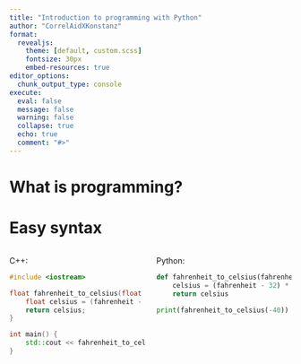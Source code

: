 ```yaml
---
title: "Introduction to programming with Python"
author: "CorrelAidXKonstanz"
format: 
  revealjs:
    theme: [default, custom.scss]
    fontsize: 30px
    embed-resources: true
editor_options: 
  chunk_output_type: console
execute:
  eval: false
  message: false
  warning: false
  collapse: true
  echo: true
  comment: "#>"
---
```


# What is programming?

# Easy syntax

:::: {.columns}

::: {.column width="50%"}

C++:

```cpp
#include <iostream>

float fahrenheit_to_celsius(float fahrenheit) {
    float celsius = (fahrenheit - 32) * 5 / 9;
    return celsius;
}

int main() {
    std::cout << fahrenheit_to_celsius(-40) << std::endl;
}
```

:::

::: {.column width="50%"}

Python:

```python
def fahrenheit_to_celsius(fahrenheit):
    celsius = (fahrenheit - 32) * 5 / 9
    return celsius

print(fahrenheit_to_celsius(-40))
```

:::

::::

